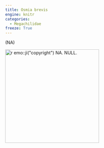 ```yaml
---
title: Osmia brevis
engine: knitr
categories:
  - Megachilidae
freeze: True
---
```

(NA)

[![`r emo::ji("copyright")` NA. NULL.](/files/no_bee.png){height=300}](NA)

